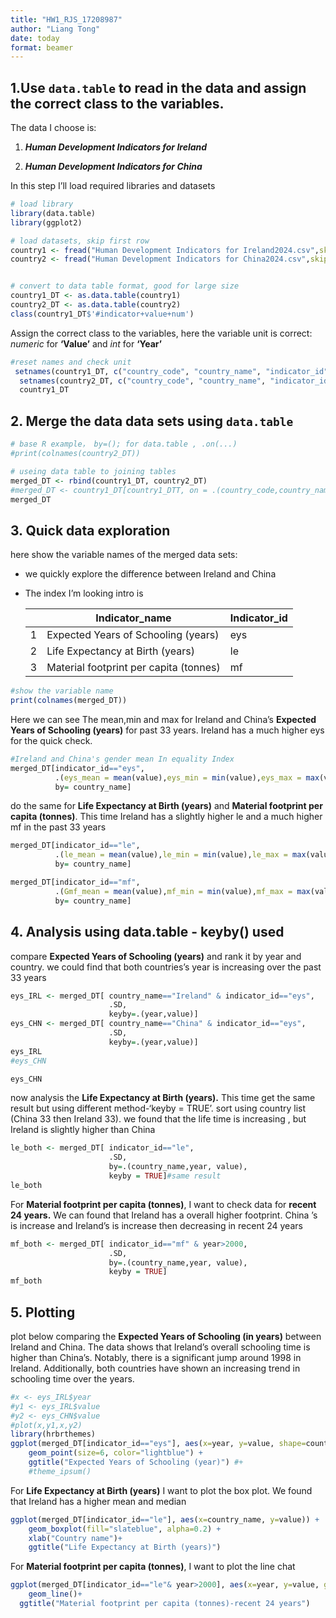 ```yaml
---
title: "HW1_RJS_17208987"
author: "Liang Tong"
date: today
format: beamer
---
```


## 1.Use `data.table` to read in the data and assign the correct class to the variables.

The data I choose is:

1.  ***Human Development Indicators for Ireland***

2.  ***Human Development Indicators for China***

In this step I'll load required libraries and datasets

```r
# load library
library(data.table)
library(ggplot2)

# load datasets, skip first row
country1 <- fread("Human Development Indicators for Ireland2024.csv",skip=1)
country2 <- fread("Human Development Indicators for China2024.csv",skip=1)


# convert to data table format, good for large size
country1_DT <- as.data.table(country1)
country2_DT <- as.data.table(country2)
class(country1_DT$'#indicator+value+num')
```

Assign the correct class to the variables, here the variable unit is correct: *numeric* for **'Value'** and *int* for **'Year'**

```r
#reset names and check unit
 setnames(country1_DT, c("country_code", "country_name", "indicator_id", "indicator_name", "index_id", "index_name", "value", "year"))
  setnames(country2_DT, c("country_code", "country_name", "indicator_id", "indicator_name", "index_id", "index_name", "value", "year"))
  country1_DT
```

## 2. Merge the data data sets using `data.table`

```r
# base R example， by=(); for data.table , .on(...)
#print(colnames(country2_DT))

# useing data table to joining tables
merged_DT <- rbind(country1_DT, country2_DT) 
#merged_DT <- country1_DT[country1_DTT, on = .(country_code,country_name, #indicator_id,indicator_name, index_id,index_name, value, year)]
merged_DT
```

## 3. Quick data exploration

here show the variable names of the merged data sets:

-   we quickly explore the difference between Ireland and China

-   The index I'm looking intro is

    |     | Indicator_name                         | Indicator_id |
    |-----|----------------------------------------|--------------|
    | 1   | Expected Years of Schooling (years)    | eys          |
    | 2   | Life Expectancy at Birth (years)       | le           |
    | 3   | Material footprint per capita (tonnes) | mf           |

```r
#show the variable name
print(colnames(merged_DT))
```

Here we can see The mean,min and max for Ireland and China's **Expected Years of Schooling (years)** for past 33 years. Ireland has a much higher eys for the quick check.

```r
#Ireland and China's gender mean In equality Index
merged_DT[indicator_id=="eys", 
          .(eys_mean = mean(value),eys_min = min(value),eys_max = max(value), .N),
          by= country_name]
```

do the same for **Life Expectancy at Birth (years)** and **Material footprint per capita (tonnes)**. This time Ireland has a slightly higher le and a much higher mf in the past 33 years

```r
merged_DT[indicator_id=="le", 
          .(le_mean = mean(value),le_min = min(value),le_max = max(value), .N),
          by= country_name]
```

```r
merged_DT[indicator_id=="mf", 
          .(Gmf_mean = mean(value),mf_min = min(value),mf_max = max(value), .N),
          by= country_name]
```

## 4. Analysis using data.table - keyby() used

compare **Expected Years of Schooling (years)** and rank it by year and country. we could find that both countries's year is increasing over the past 33 years

```r
eys_IRL <- merged_DT[ country_name=="Ireland" & indicator_id=="eys",
                      .SD,
                      keyby=.(year,value)]
eys_CHN <- merged_DT[ country_name=="China" & indicator_id=="eys",
                      .SD,
                      keyby=.(year,value)]
eys_IRL
#eys_CHN
```

```r
eys_CHN
```

now analysis the **Life Expectancy at Birth (years).** This time get the same result but using different method-'keyby = TRUE'. sort using country list (China 33 then Ireland 33). we found that the life time is increasing , but Ireland is slightly higher than China

```r
le_both <- merged_DT[ indicator_id=="le",
                      .SD,
                      by=.(country_name,year, value),
                      keyby = TRUE]#same result
le_both
```

For **Material footprint per capita (tonnes)**, I want to check data for **recent 24 years.** We can found that Ireland has a overall higher footprint. China 's is increase and Ireland's is increase then decreasing in recent 24 years

```r
mf_both <- merged_DT[ indicator_id=="mf" & year>2000,
                      .SD,
                      by=.(country_name,year, value),
                      keyby = TRUE]
mf_both
```

## 5. Plotting

plot below comparing the **Expected Years of Schooling (in years)** between Ireland and China. The data shows that Ireland's overall schooling time is higher than China's. Notably, there is a significant jump around 1998 in Ireland. Additionally, both countries have shown an increasing trend in schooling time over the years.

```r
#x <- eys_IRL$year
#y1 <- eys_IRL$value
#y2 <- eys_CHN$value
#plot(x,y1,x,y2)
library(hrbrthemes)
ggplot(merged_DT[indicator_id=="eys"], aes(x=year, y=value, shape=country_name)) + 
    geom_point(size=6, color="lightblue") +
    ggtitle("Expected Years of Schooling (year)") #+
    #theme_ipsum()


```

For **Life Expectancy at Birth (years)** I want to plot the box plot. We found that Ireland has a higher mean and median

```r
ggplot(merged_DT[indicator_id=="le"], aes(x=country_name, y=value)) + 
    geom_boxplot(fill="slateblue", alpha=0.2) + 
    xlab("Country name")+
    ggtitle("Life Expectancy at Birth (years)")
```

For **Material footprint per capita (tonnes)**, I want to plot the line chat

```r
ggplot(merged_DT[indicator_id=="le"& year>2000], aes(x=year, y=value, group=country_name, color=country_name)) +
    geom_line()+
  ggtitle("Material footprint per capita (tonnes)-recent 24 years")


```
